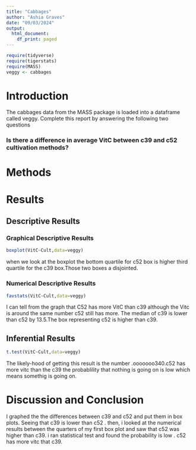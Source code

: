 ```yaml
---
title: "Cabbages"
author: "Ashia Graves"
date: "09/03/2024"
output:
  html_document:
    df_print: paged
---
```


```r
require(tidyverse)
require(tigerstats)
require(MASS)
veggy <- cabbages
```

# Introduction

<!--In this section you explain what you are trying to show.  Where did the data come from?  What is the research or other question you are trying to answer?!-->
 The cabbages data from the MASS package is loaded into a dataframe called veggy. Complete this report by answering the following two questions  
 
### Is there a difference in average VitC between c39 and c52 cultivation methods?  

# Methods

<!--Decide on your methods:  use "variable analysis" or other appropriate descriptors.  Make sure to choose at least one graphical method and at least one numerical method.!-->

# Results

<!--Divide this section into two sub-sections:  One for your descriptive  results and one for your inferential results.!-->

## Descriptive Results

### Graphical Descriptive Results

<!--Graphical results here.  Make sure to show your code.  Provide appropriate labels for axes, giving units if possible, and provide a good title for the graph, too.  Use the graphical results to describe the patterns if any that exist in the data as focused toward the research question!-->



```r
boxplot(VitC~Cult,data=veggy)
```
  
when we look at the boxplot the bottom quartile for c52 box is higher third quartile for the c39 box.Those two boxes a disjointed.   

### Numerical Descriptive Results

<!--Numerical results go here. Use the numerical results to describe the patterns if any that exist in the data as focused toward the research question!-->
```r
favstats(VitC~Cult,data=veggy)
```  
  
 
 
I can tell from the graph that C52 has more VitC than c39 although the Vitc is around the same number c52 still has more. The median of c39 is lower than c52 by 13.5.The box representing c52 is higher than c39.   

## Inferential Results
```r
t.test(VitC~Cult,data=veggy)
```


The likely-hood of getting this result is the number .ooooooo340.c52 has more vitc than the c39 the probablility that nothing is going on is low which means somethig is going on.  

<!--State hypothesis clearly.  Make sure your discussion of the inferential test covers all the aspects that the test output produces, such as test statistic, p-value etc.  Make a decision about the null hypothesis, explain the assumptions on which the selected test/procedure was based, and why the chosen procedure satisfys the assumptions and is appropriate to answer the research question!-->


# Discussion and Conclusion
I graphed the the differences between c39 and c52 and put them in box plots. Seeing that c39 is lower than c52 . then, i looked at the numerical results between the quarters of my first box plot and saw that c52 was higher than c39. i ran statistical test and found the probability is low . c52 has more vitc that c39.   


<!--Discussion and conclusion here.  If you found a relationship be sure to consider whether the relationship occurs because one of the variavbles causes the other, or whether they perhasps are related for some other reason.  Watch the chapter 6 videos from the GeorgeTown videos collection.!-->
